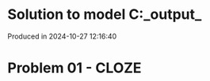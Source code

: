 # Solution to model C:\Users\pedrocruz\Documents\GitHub\pyequa\examples\cloze\_output_

Produced in 2024-10-27 12:16:40

# Problem 01 - CLOZE
